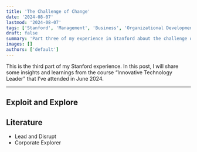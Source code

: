 ```yaml
---
title: 'The Challenge of Change'
date: '2024-08-07'
lastmod: '2024-08-07'
tags: ['Stanford', 'Management', 'Business', 'Organizational Development']
draft: false
summary: 'Part three of my experience in Stanford about the challenge of change and how to manage it in a business environment'
images: []
authors: ['default']
---
```


This is the third part of my Stanford experience. In this post, I will share some insights and learnings from the course “Innovative Technology Leader” that I’ve attended in June 2024.

***

## Exploit and Explore

## Literature
- Lead and Disrupt
- Corporate Explorer